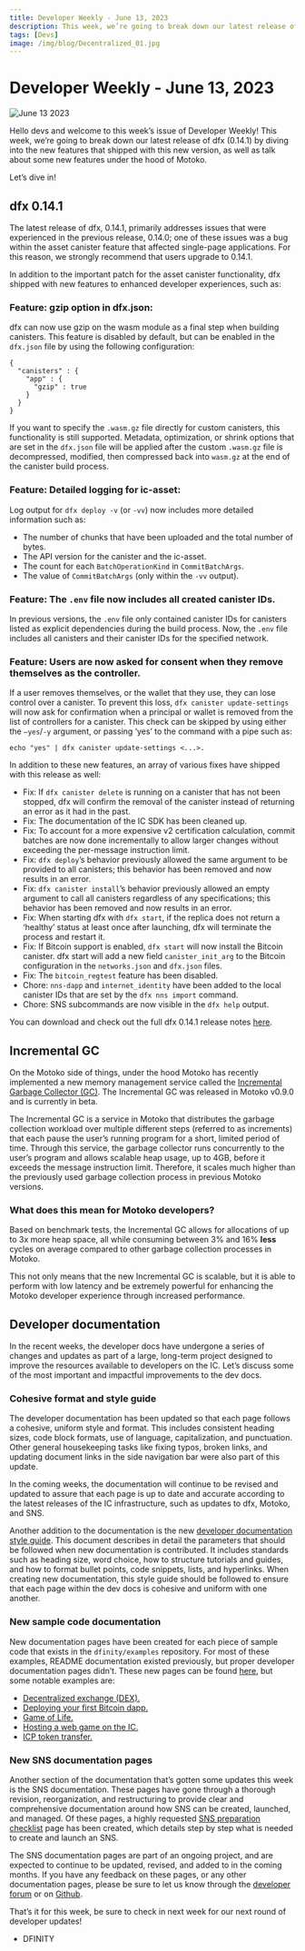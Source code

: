```yaml
---
title: Developer Weekly - June 13, 2023
description: This week, we’re going to break down our latest release of dfx (0.14.1) by diving into the new features that shipped with this new version, as well as talk about some new features under the hood of Motoko. 
tags: [Devs]
image: /img/blog/Decentralized_01.jpg
---
```


# Developer Weekly - June 13, 2023

![June 13 2023](/img/blog/Decentralized_01.jpg)

Hello devs and welcome to this week’s issue of Developer Weekly! This week, we’re going to break down our latest release of dfx (0.14.1) by diving into the new features that shipped with this new version, as well as talk about some new features under the hood of Motoko. 

Let’s dive in!

## dfx 0.14.1
The latest release of dfx, 0.14.1, primarily addresses issues that were experienced in the previous release, 0.14.0; one of these issues was a bug within the asset canister feature that affected single-page applications. For this reason, we strongly recommend that users upgrade to 0.14.1.

In addition to the important patch for the asset canister functionality, dfx shipped with new features to enhanced developer experiences, such as:

### Feature: gzip option in dfx.json: 

dfx can now use gzip on the wasm module as a final step when building canisters. This feature is disabled by default, but can be enabled in the `dfx.json` file by using the following configuration:

```
{
  "canisters" : {
    "app" : {
      "gzip" : true
    }
  }
}
```

If you want to specify the `.wasm.gz` file directly for custom canisters, this functionality is still supported. Metadata, optimization, or shrink options that are set in the `dfx.json` file will be applied after the custom `.wasm.gz` file is decompressed, modified, then compressed back into `wasm.gz` at the end of the canister build process. 

### Feature: Detailed logging for ic-asset:
Log output for `dfx deploy -v` (or `-vv`) now includes more detailed information such as:
- The number of chunks that have been uploaded and the total number of bytes.
- The API version for the canister and the ic-asset. 
- The count for each `BatchOperationKind` in `CommitBatchArgs`.
- The value of `CommitBatchArgs` (only within the `-vv` output). 

### Feature: The `.env` file now includes all created canister IDs. 
In previous versions, the `.env` file only contained canister IDs for canisters listed as explicit dependencies during the build process. Now, the `.env` file includes all canisters and their canister IDs for the specified network. 

### Feature: Users are now asked for consent when they remove themselves as the controller. 
If a user removes themselves, or the wallet that they use, they can lose control over a canister. To prevent this loss, `dfx canister update-settings` will now ask for confirmation when a principal or wallet is removed from the list of controllers for a canister. This check can be skipped by using either the `–yes`/`-y` argument, or passing ‘yes’ to the command with a pipe such as:

```
echo "yes" | dfx canister update-settings <...>.
```

In addition to these new features, an array of various fixes have shipped with this release as well:
- Fix: If `dfx canister delete` is running on a canister that has not been stopped, dfx will confirm the removal of the canister instead of returning an error as it had in the past. 
- Fix: The documentation of the IC SDK has been cleaned up.
- Fix: To account for a more expensive v2 certification calculation, commit batches are now done incrementally to allow larger changes without exceeding the per-message instruction limit. 
- Fix: `dfx deploy`’s behavior previously allowed the same argument to be provided to all canisters; this behavior has been removed and now results in an error. 
- Fix: `dfx canister install`’s behavior previously allowed an empty argument to call all canisters regardless of any specifications; this behavior has been removed and now results in an error. 
- Fix: When starting dfx with `dfx start`, if the replica does not return a ‘healthy’ status at least once after launching, dfx will terminate the process and restart it.
- Fix: If Bitcoin support is enabled, `dfx start` will now install the Bitcoin canister. dfx start will add a new field `canister_init_arg` to the Bitcoin configuration in the `networks.json` and `dfx.json` files. 
- Fix: The `bitcoin_regtest` feature has been disabled. 
- Chore: `nns-dapp` and `internet_identity` have been added to the local canister IDs that are set by the `dfx nns import` command. 
- Chore: SNS subcommands are now visible in the `dfx help` output. 

You can download and check out the full dfx 0.14.1 release notes [here](https://github.com/dfinity/sdk/releases/tag/0.14.1).

## Incremental GC
On the Motoko side of things, under the hood Motoko has recently implemented a new memory management service called the [Incremental Garbage Collector (GC)](https://forum.dfinity.org/t/incremental-garbage-collector-beta-release-motoko-update-part-12/20066). The Incremental GC was released in Motoko v0.9.0 and is currently in beta. 

The Incremental GC is a service in Motoko that distributes the garbage collection workload over multiple different steps (referred to as increments) that each pause the user’s running program for a short, limited period of time. Through this service, the garbage collector runs concurrently to the user’s program and allows scalable heap usage, up to 4GB, before it exceeds the message instruction limit. Therefore, it scales much higher than the previously used garbage collection process in previous Motoko versions. 

### What does this mean for Motoko developers?
Based on benchmark tests, the Incremental GC allows for allocations of up to 3x more heap space, all while consuming between 3% and 16% **less** cycles on average compared to other garbage collection processes in Motoko. 

This not only means that the new Incremental GC is scalable, but it is able to perform with low latency and be extremely powerful for enhancing the Motoko developer experience through increased performance. 

## Developer documentation 
In the recent weeks, the developer docs have undergone a series of changes and updates as part of a large, long-term project designed to improve the resources available to developers on the IC. Let’s discuss some of the most important and impactful improvements to the dev docs.

### Cohesive format and style guide
The developer documentation has been updated so that each page follows a cohesive, uniform style and format. This includes consistent heading sizes, code block formats, use of language, capitalization, and punctuation. Other general housekeeping tasks like fixing typos, broken links, and updating document links in the side navigation bar were also part of this update. 

In the coming weeks, the documentation will continue to be revised and updated to assure that each page is up to date and accurate according to the latest releases of the IC infrastructure, such as updates to dfx, Motoko, and SNS. 

Another addition to the documentation is the new [developer documentation style guide](https://github.com/dfinity/portal/blob/master/style-guide.md). This document describes in detail the parameters that should be followed when new documentation is contributed. It includes standards such as heading size, word choice, how to structure tutorials and guides, and how to format bullet points, code snippets, lists, and hyperlinks. When creating new documentation, this style guide should be followed to ensure that each page within the dev docs is cohesive and uniform with one another. 

### New sample code documentation
New documentation pages have been created for each piece of sample code that exists in the `dfinity/examples` repository. For most of these examples, README documentation existed previously, but proper developer documentation pages didn’t. These new pages can be found [here](https://internetcomputer.org/docs/current/samples/overview), but some notable examples are:

- [Decentralized exchange (DEX).](https://internetcomputer.org/docs/current/samples/dex)
- [Deploying your first Bitcoin dapp.](https://internetcomputer.org/docs/current/samples/deploying-your-first-bitcoin-dapp)
- [Game of Life.](https://internetcomputer.org/docs/current/samples/game-of-life)
- [Hosting a web game on the IC.](https://internetcomputer.org/docs/current/samples/host-a-webgame)
- [ICP token transfer.](https://internetcomputer.org/docs/current/samples/token-transfer)

### New SNS documentation pages
Another section of the documentation that’s gotten some updates this week is the SNS documentation. These pages have gone through a thorough revision, reorganization, and restructuring to provide clear and comprehensive documentation around how SNS can be created, launched, and managed. Of these pages, a highly requested [SNS preparation checklist](https://internetcomputer.org/docs/current/developer-docs/integrations/sns/tokenomics/sns-checklist) page has been created, which details step by step what is needed to create and launch an SNS. 

The SNS documentation pages are part of an ongoing project, and are expected to continue to be updated, revised, and added to in the coming months. If you have any feedback on these pages, or any other documentation pages, please be sure to let us know through the [developer forum](https://forum.dfinity.org/) or on [Github](https://github.com/dfinity/portal/pulls). 

That’s it for this week, be sure to check in next week for our next round of developer updates! 

- DFINITY 


